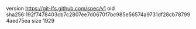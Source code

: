 version https://git-lfs.github.com/spec/v1
oid sha256:192f7478403cb7c2807ee7d0670f7bc985e56574a9731df28cb787994aed75ea
size 1929
